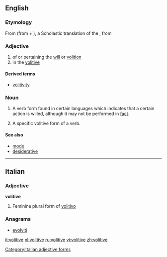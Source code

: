 ==English==

===Etymology===

From {{etyl|ML.|en}} {{term|volitivus||lang=la}} (from {{term|volo|volo|lang=la|want}} + {{term|-ivus|lang=la}}), a Scholastic translation of the {{etyl|grc|-}} {{term|θελητικός||lang=grc|tr=theletikos}}, from {{term|θέλησις||tr=thelesis|lang=grc|a will, a willing}}

===Adjective===
{{en-adj|-}}

# of or pertaining the [[will]] or [[volition]]
# in the [[#Noun|volitive]]

====Derived terms====
* [[volitivity]]

===Noun===
{{en-noun}}

# {{context|uncountable|linguistics|lang=en}} A verb form found in certain languages which indicates that a certain action is willed, although it may not be performed in [[fact]].
# {{context|linguistics|lang=en}} A specific volitive form of a verb.

====See also====
* [[mode]]
* [[desiderative]]

----

==Italian==

===Adjective===
'''volitive''' {{g|f}}

# Feminine plural form of [[volitivo]]

===Anagrams===
* [[evolviti#Italian|evolviti]]

[[Category:Italian adjective forms]]

[[it:volitive]]
[[pl:volitive]]
[[ru:volitive]]
[[vi:volitive]]
[[zh:volitive]]